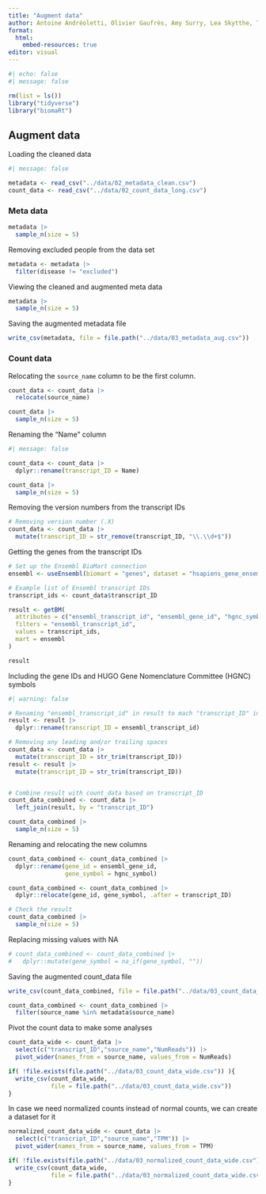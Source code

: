 ```yaml
---
title: "Augment data"
author: Antoine Andréoletti, Olivier Gaufrès, Amy Surry, Lea Skytthe, Trine Søgaard
format:
  html:
    embed-resources: true
editor: visual
---
```


```r
#| echo: false
#| message: false

rm(list = ls())
library("tidyverse")
library("biomaRt")
```

## Augment data

Loading the cleaned data

```r
#| message: false

metadata <- read_csv("../data/02_metadata_clean.csv")
count_data <- read_csv("../data/02_count_data_long.csv")
```

### Meta data

```r

metadata |>
  sample_n(size = 5)
```

Removing excluded people from the data set

```r
metadata <- metadata |> 
  filter(disease != "excluded")
```

Viewing the cleaned and augmented meta data

```r
metadata |>
  sample_n(size = 5)
```

Saving the augmented metadata file

```r

write_csv(metadata, file = file.path("../data/03_metadata_aug.csv"))
```

### Count data

Relocating the `source_name` column to be the first column.

```r

count_data <- count_data |>
  relocate(source_name)

count_data |> 
  sample_n(size = 5)
```

Renaming the "Name" column

```r
#| message: false

count_data <- count_data |>
  dplyr::rename(transcript_ID = Name)

count_data |>
  sample_n(size = 5)
```

Removing the version numbers from the transcript IDs

```r
# Removing version number (.X)
count_data <- count_data |>
  mutate(transcript_ID = str_remove(transcript_ID, "\\.\\d+$"))

```

Getting the genes from the transcript IDs

```r
# Set up the Ensembl BioMart connection
ensembl <- useEnsembl(biomart = "genes", dataset = "hsapiens_gene_ensembl")

# Example list of Ensembl transcript IDs
transcript_ids <- count_data$transcript_ID

result <- getBM(
  attributes = c("ensembl_transcript_id", "ensembl_gene_id", "hgnc_symbol"),
  filters = "ensembl_transcript_id",
  values = transcript_ids,
  mart = ensembl
)

result
```

Including the gene IDs and HUGO Gene Nomenclature Committee (HGNC) symbols

```r
#| warning: false

# Renaming "ensembl_transcript_id" in result to mach "transcript_ID" in count_data
result <- result |> 
  dplyr::rename(transcript_ID = ensembl_transcript_id)

# Removing any leading and/or trailing spaces
count_data <- count_data |> 
  mutate(transcript_ID = str_trim(transcript_ID))
result <- result |> 
  mutate(transcript_ID = str_trim(transcript_ID))


# Combine result with count_data based on transcript_ID
count_data_combined <- count_data |> 
  left_join(result, by = "transcript_ID")

count_data_combined |>
  sample_n(size = 5)
```

Renaming and relocating the new columns

```r
count_data_combined <- count_data_combined |>
  dplyr::rename(gene_id = ensembl_gene_id,
                gene_symbol = hgnc_symbol)

count_data_combined <- count_data_combined |>
  dplyr::relocate(gene_id, gene_symbol, .after = transcript_ID)

# Check the result
count_data_combined |> 
  sample_n(size = 5)
```

Replacing missing values with NA

```r
# count_data_combined <- count_data_combined |>
#   dplyr::mutate(gene_symbol = na_if(gene_symbol, ""))

```

Saving the augmented count_data file

```r

write_csv(count_data_combined, file = file.path("../data/03_count_data_aug.csv"))
```

```r

count_data_combined <- count_data_combined |>
  filter(source_name %in% metadata$source_name)
```

Pivot the count data to make some analyses

```r
count_data_wide <- count_data |> 
  select(c("transcript_ID","source_name","NumReads")) |> 
  pivot_wider(names_from = source_name, values_from = NumReads)

if( !file.exists(file.path("../data/03_count_data_wide.csv")) ){
  write_csv(count_data_wide, 
            file = file.path("../data/03_count_data_wide.csv"))
}
```

In case we need normalized counts instead of normal counts, we can create a dataset for it

```r
normalized_count_data_wide <- count_data |> 
  select(c("transcript_ID","source_name","TPM")) |> 
  pivot_wider(names_from = source_name, values_from = TPM)

if( !file.exists(file.path("../data/03_normalized_count_data_wide.csv")) ){
  write_csv(count_data_wide, 
            file = file.path("../data/03_normalized_count_data_wide.csv"))
}
```
